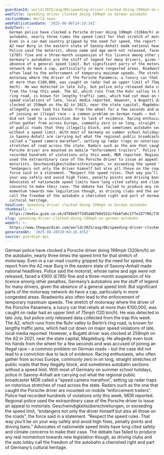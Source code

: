 ```yaml
---
guardianId: world/2025/aug/06/speeding-driver-clocked-doing-199mph-on-german-autobahn
webTitle: Speeding driver clocked doing 199mph on German autobahn
sectionName: World news
webPublicationDate: '2025-08-06T14:18:34Z'
bodyText: >-
  German police have clocked a Porsche driver doing 199mph (320km/h) on the
  autobahn, nearly three times the speed limit for that stretch of motorway.
  Even in a car-mad country gripped by the need for speed, the report from the
  A2 near Burg in the eastern state of Saxony-Anhalt made national headlines.
  Police said the motorist, whose name and age were not released, faced a €900
  (£785) fine and a three-month suspension of his licence among other penalties.
  Germany’s autobahns are the stuff of legend for many drivers, given the
  absence of a general speed limit. But significant parts of the motorway
  network do have a cap, particularly in more congested areas. Roadworks also
  often lead to the enforcement of temporary maximum speeds. The stretch of
  motorway where the driver of the Porsche Panamera, a luxury car that retails
  at more than €100,000, was caught on radar had an upper limit of 75mph (120
  km/h). He was detected in late July, but police only released data collected
  from the trap this week. The A2, which runs from the Ruhr valley to Berlin’s
  ring road, is known for lengthy traffic jams, which had cut down on major
  speed violations of late, local media reported. However, a Bugatti driver was
  clocked at 259mph on the A2 in 2021, near the state capital, Magdeburg. He
  allegedly even took his hands from the wheel for a few seconds and was accused
  of joining an illegal race – a common problem on German roads – but the case
  did not lead to a conviction due to lack of evidence. Racing enthusiasts, who
  often gather from across Europe, commonly zero in on long, straight stretches
  of public roads that they illegally block, and sometimes autobahn sections
  without a speed limit. With most of Germany on summer school holidays, police
  in Saxony-Anhalt are carrying out what the regional public broadcaster MDR
  called a “speed camera marathon”, setting up radar traps on notorious
  stretches of road across the state. Radars such as the one that caught the
  Porsche driver are mounted on mobile “enforcement trailers”. Police had
  recorded hundreds of violations only this week, MDR reported. Regional police
  used the extraordinary case of the Porsche driver to issue an appeal to
  motorists. Geschwindigkeitsüberschreitungen, or exceeding the speed limit,
  “endangers not only the driver himself but also all those on the roads”, the
  force said in a statement. “Respect the speed rules. That way you’ll be on
  your way safely and avoid high fines, penalty points and driving bans.”
  Advocates of nationwide speed limits have long cited safety and climate
  concerns to make their case. The debate has failed to produce any real
  momentum towards new legislation though, as driving clubs and the auto lobby
  call the freedom of the autobahn a cherished right and part of Germany’s
  cultural heritage.
headline: Speeding driver clocked doing 199mph on German autobahn
thumbnail: >-
  https://media.guim.co.uk/d760e67f3d5a667b6d152cfda6fa6c1f7e337706/738_0_5195_4156/500.jpg
slug: speeding-driver-clocked-doing-199mph-on-german-autobahn
webUrl: >-
  https://www.theguardian.com/world/2025/aug/06/speeding-driver-clocked-doing-199mph-on-german-autobahn
generatedAt: '2025-08-28T20:04:28.455Z'
source: guardian-api
---
```

German police have clocked a Porsche driver doing 199mph (320km/h) on the autobahn, nearly three times the speed limit for that stretch of motorway. Even in a car-mad country gripped by the need for speed, the report from the A2 near Burg in the eastern state of Saxony-Anhalt made national headlines. Police said the motorist, whose name and age were not released, faced a €900 (£785) fine and a three-month suspension of his licence among other penalties. Germany’s autobahns are the stuff of legend for many drivers, given the absence of a general speed limit. But significant parts of the motorway network do have a cap, particularly in more congested areas. Roadworks also often lead to the enforcement of temporary maximum speeds. The stretch of motorway where the driver of the Porsche Panamera, a luxury car that retails at more than €100,000, was caught on radar had an upper limit of 75mph (120 km/h). He was detected in late July, but police only released data collected from the trap this week. The A2, which runs from the Ruhr valley to Berlin’s ring road, is known for lengthy traffic jams, which had cut down on major speed violations of late, local media reported. However, a Bugatti driver was clocked at 259mph on the A2 in 2021, near the state capital, Magdeburg. He allegedly even took his hands from the wheel for a few seconds and was accused of joining an illegal race – a common problem on German roads – but the case did not lead to a conviction due to lack of evidence. Racing enthusiasts, who often gather from across Europe, commonly zero in on long, straight stretches of public roads that they illegally block, and sometimes autobahn sections without a speed limit. With most of Germany on summer school holidays, police in Saxony-Anhalt are carrying out what the regional public broadcaster MDR called a “speed camera marathon”, setting up radar traps on notorious stretches of road across the state. Radars such as the one that caught the Porsche driver are mounted on mobile “enforcement trailers”. Police had recorded hundreds of violations only this week, MDR reported. Regional police used the extraordinary case of the Porsche driver to issue an appeal to motorists. Geschwindigkeitsüberschreitungen, or exceeding the speed limit, “endangers not only the driver himself but also all those on the roads”, the force said in a statement. “Respect the speed rules. That way you’ll be on your way safely and avoid high fines, penalty points and driving bans.” Advocates of nationwide speed limits have long cited safety and climate concerns to make their case. The debate has failed to produce any real momentum towards new legislation though, as driving clubs and the auto lobby call the freedom of the autobahn a cherished right and part of Germany’s cultural heritage.
